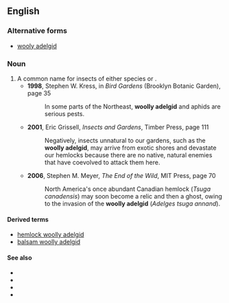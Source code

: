 ==English==
{{rfi}}
{{wikispecies|Adelges}}
===Alternative forms===
*[[wooly adelgid]]

===Noun===
{{en-noun|head=[[woolly]] [[adelgid]]}}

# A common name for insects of either species {{taxlink|Adelges piceae|species}} or {{taxlink|Adelges tsugae|species}}.
#*'''1998''', Stephen W. Kress, in ''Bird Gardens'' (Brooklyn Botanic Garden), page 35
#*:In some parts of the Northeast, '''woolly adelgid'''<!--sic--> and aphids are serious pests.
#*'''2001''', Eric Grissell, ''Insects and Gardens'', Timber Press, page 111
#*:Negatively, insects unnatural to our gardens, such as the '''woolly adelgid''', may arrive from exotic shores and devastate our hemlocks because there are no native, natural enemies that have coevolved to attack them here.
#*'''2006''', Stephen M. Meyer, ''The End of the Wild'', MIT Press, page 70
#*:North America's once abundant Canadian hemlock (''Tsuga canadensis'') may soon become a relic and then a ghost, owing to the invasion of the '''woolly adelgid''' (''Adelges tsuga<!--sic--> annand'').

====Derived terms====
*[[hemlock woolly adelgid]]
*[[balsam woolly adelgid]]

====See also====
*{{pedialite|Balsam wooly adelgid}}
*{{specieslite|Adelges piceae}}
*{{pedialite|Hemlock wooly adelgid}}
*{{specieslite|Adelges tsugae}}